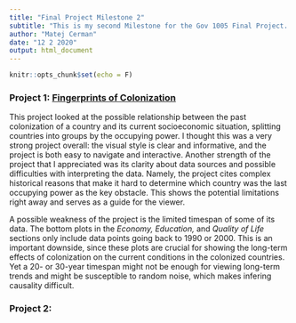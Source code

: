 ```yaml
---
title: "Final Project Milestone 2"
subtitle: "This is my second Milestone for the Gov 1005 Final Project. I look at two past projects below and discuss their strengths and weaknesses."
author: "Matej Cerman"
date: "12 2 2020"
output: html_document
---
```


```r
knitr::opts_chunk$set(echo = F)
```

### Project 1: [Fingerprints of Colonization](https://cshawah.shinyapps.io/Fingerprints_of_Colonization/)
This project looked at the possible relationship between the past colonization of a country and its current socioeconomic situation, splitting countries into groups by the occupying power. I thought this was a very strong project overall: the visual style is clear and informative, and the project is both easy to navigate and interactive. Another strength of the project that I appreciated was its clarity about data sources and possible difficulties with interpreting the data. Namely, the project cites complex historical reasons that make it hard to determine which country was the last occupying power as the key obstacle. This shows the potential limitations right away and serves as a guide for the viewer.

A possible weakness of the project is the limited timespan of some of its data. The bottom plots in the *Economy,* *Education,* and *Quality of Life* sections only include data points going back to 1990 or 2000. This is an important downside, since these plots are crucial for showing the long-term effects of colonization on the current conditions in the colonized countries. Yet a 20- or 30-year timespan might not be enough for viewing long-term trends and might be susceptible to random noise, which makes infering causality difficult.

### Project 2: 